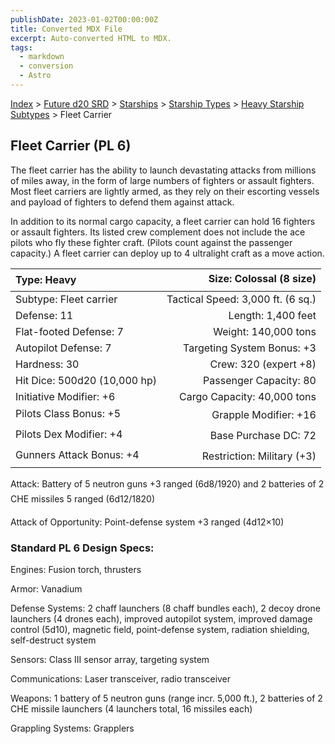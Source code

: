 ```yaml
---
publishDate: 2023-01-02T00:00:00Z
title: Converted MDX File
excerpt: Auto-converted HTML to MDX.
tags:
  - markdown
  - conversion
  - Astro
---
```


[Index](-index) > [Future d20 SRD](future-d20-srd-index) > [Starships](future-d20-srd-starships-index) > [Starship Types](future-d20-srd-starships-starship-types-index) > [Heavy Starship Subtypes](future-d20-srd-starships-starship-types-heavy-starship-subtypes-index) > Fleet Carrier

## Fleet Carrier (PL 6)

The fleet carrier has the ability to launch devastating attacks from millions of miles away, in the form of large numbers of fighters or assault fighters. Most fleet carriers are lightly armed, as they rely on their escorting vessels and payload of fighters to defend them against attack.

In addition to its normal cargo capacity, a fleet carrier can hold 16 fighters or assault fighters. Its listed crew complement does not include the ace pilots who fly these fighter craft. (Pilots count against the passenger capacity.) A fleet carrier can deploy up to 4 ultralight craft as a move action.

| Type: Heavy                  |           Size: Colossal (8 size) |
| :--------------------------- | --------------------------------: |
| Subtype: Fleet carrier       | Tactical Speed: 3,000 ft. (6 sq.) |
| Defense: 11                  |                Length: 1,400 feet |
| Flat-footed Defense: 7       |              Weight: 140,000 tons |
| Autopilot Defense: 7         |        Targeting System Bonus: +3 |
| Hardness: 30                 |             Crew: 320 (expert +8) |
| Hit Dice: 500d20 (10,000 hp) |            Passenger Capacity: 80 |
| Initiative Modifier: +6      |       Cargo Capacity: 40,000 tons |
| Pilots Class Bonus: +5       |             Grapple Modifier: +16 |
| Pilots Dex Modifier: +4      |              Base Purchase DC: 72 |
| Gunners Attack Bonus: +4     |        Restriction: Military (+3) |

Attack: Battery of 5 neutron guns +3 ranged (6d8/1920) and 2 batteries of 2 CHE missiles 5 ranged (6d12/1820)

Attack of Opportunity: Point-defense system +3 ranged (4d12×10)

### Standard PL 6 Design Specs:

Engines: Fusion torch, thrusters

Armor: Vanadium

Defense Systems: 2 chaff launchers (8 chaff bundles each), 2 decoy drone launchers (4 drones each), improved autopilot system, improved damage control (5d10), magnetic field, point-defense system, radiation shielding, self-destruct system

Sensors: Class III sensor array, targeting system

Communications: Laser transceiver, radio transceiver

Weapons: 1 battery of 5 neutron guns (range incr. 5,000 ft.), 2 batteries of 2 CHE missile launchers (4 launchers total, 16 missiles each)

Grappling Systems: Grapplers
